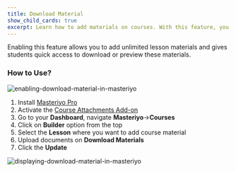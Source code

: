 ```yaml
---
title: Download Material
show_child_cards: true
excerpt: Learn how to add materials on courses. With this feature, you can add unlimited lesson materials and gives students quick access to download or preview these materials.
---
```


Enabling this feature allows you to add unlimited lesson materials and gives students quick access to download or preview these materials.

### How to Use?

![enabling-download-material-in-masteriyo](https://user-images.githubusercontent.com/24367265/195080532-85a1674b-2fd4-4f67-a24e-2886da4b440f.png)

1. Install [Masteriyo Pro](https://docs.masteriyo.com/getting-started/installation#installing-masteriyo-lms-pro-version)
2. Activate the [Course Attachments Add-on](https://docs.masteriyo.com/premium-addons/activate-masteriyo-premium-addons)
3. Go to your **Dashboard**, navigate **Masteriyo**->**Courses**
4. Click on **Builder** option from the top
5. Select the **Lesson** where you want to add course material
6. Upload documents on **Download Materials**
7. Click the **Update**

![displaying-download-material-in-masteriyo](https://user-images.githubusercontent.com/24367265/195080632-656902d7-cdc3-40ad-bb2c-0e403b8bba10.png)
